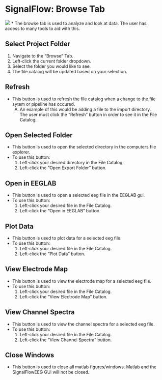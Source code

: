# SignalFlow: Browse Tab {#sec-BrowseTab}
![](../assets/images/BrowseTab.png)
*  The browse tab is used to analyze and look at data. The user has access to many tools to aid with this. 

## Select Project Folder 
1. Navigate to the "Browse" Tab.
2. Left-click the current folder dropdown.
3. Select the folder you would like to see.
4. The file catalog will be updated based on your selection.

## Refresh
* This button is used to refresh the file catalog when a change to the file sytem or pipeline has occured.
    A.  An example of this would be adding a file to the import directory. The user must click the "Refresh" button in order to see it in the File Catalog.

## Open Selected Folder
* This button is used to open the selected directory in the computers file explorer.
* To use this button:
    1. Left-click your desired directory in the File Catalog.
    2. Left-click the "Open Export Folder" button.

## Open in EEGLAB
* This button is used to open a selected eeg file in the EEGLAB gui.
* To use this button:
    1. Left-click your desired file in the File Catalog.
    2. Left-click the "Open in EEGLAB" button.

## Plot Data
* This button is used to plot data for a selected eeg file.
* To use this button:
    1. Left-click your desired file in the File Catalog.
    2. Left-click the "Plot Data" button.

## View Electrode Map
* This button is used to view the electrode map for a selected eeg file.
* To use this button:
    1. Left-click your desired file in the File Catalog.
    2. Left-click the "View Electrode Map" button.

## View Channel Spectra 
* This button is used to view the channel spectra for a selected eeg file.
* To use this button:
    1. Left-click your desired file in the File Catalog.
    2. Left-click the "View Channel Spectra" button.

## Close Windows
* This button is used to close all matlab figures/windows. Matlab and the SignalFlowEEG GUi will not be closed. 